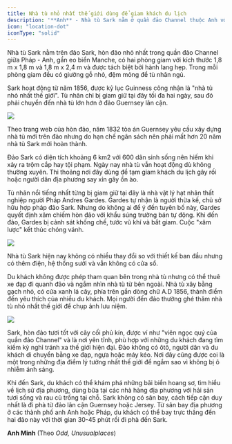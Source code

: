 ```yaml
---
title: Nhà tù nhỏ nhất thế giới dùng để giam khách du lịch
description: '**Anh** - Nhà tù Sark nằm ở quần đảo Channel thuộc Anh với hai phòng giam, thi thoảng được dùng để giam khách du lịch ghé thăm gây rối.'
icon: "location-dot"
iconType: "solid"
---
```


Nhà tù Sark nằm trên đảo Sark, hòn đảo nhỏ nhất trong quần đảo Channel giữa Pháp - Anh, gần eo biển Manche, có hai phòng giam với kích thước 1,8 m x 1,8 m và 1,8 m x 2,4 m và được tách biệt bởi hành lang hẹp. Trong mỗi phòng giam đều có giường gỗ nhỏ, đệm mỏng để tù nhân ngủ.

Sark hoạt động từ năm 1856, được kỷ lục Guinness công nhận là "nhà tù nhỏ nhất thế giới". Tù nhân chỉ bị giam giữ tại đây tối đa hai ngày, sau đó phải chuyển đến nhà tù lớn hơn ở đảo Guernsey lân cận.

<Frame caption="Du khách, người dân dừng xe trước cửa nhà tù nhỏ nhất thế giới để nghỉ ngơi. Ảnh: DM">
  <img src="https://vcdn1-dulich.vnecdn.net/2024/06/11/1-1795-1718098570.jpg?w=0&h=0&q=100&dpr=1&fit=crop&s=2SnY9bPthlx0ahZHwKQd9w" />
</Frame>

Theo trang web của hòn đảo, năm 1832 tòa án Guernsey yêu cầu xây dựng nhà tù mới trên đảo nhưng do hạn chế ngân sách nên phải mất hơn 20 năm nhà tù Sark mới hoàn thành.

Đảo Sark có diện tích khoảng 6 km2 với 600 dân sinh sống nên hiếm khi xảy ra trộm cắp hay tội phạm. Ngày nay nhà tù vẫn hoạt động dù không thường xuyên. Thi thoảng nơi đây dùng để tạm giam khách du lịch gây rối hoặc người dân địa phương say xỉn gây ồn ào.

Tù nhân nổi tiếng nhất từng bị giam giữ tại đây là nhà vật lý hạt nhân thất nghiệp người Pháp Andres Gardes. Gardes tự nhận là người thừa kế, chủ sở hữu hợp pháp đảo Sark. Nhưng do không ai để ý đến tuyên bố này, Gardes quyết định xâm chiếm hòn đảo với khẩu súng trường bán tự động. Khi đến đảo, Gardes bị cảnh sát khống chế, tước vũ khí và bắt giam. Cuộc "xâm lược" kết thúc chóng vánh.

<Frame caption="Bên trong phòng giam nhà tù. Ảnh: Alamy">
  <img src="https://vcdn1-dulich.vnecdn.net/2024/06/11/2-1718097398-7106-1718098570.jpg?w=0&h=0&q=100&dpr=1&fit=crop&s=l2_RPR4MHJbFID2tNLEN0Q" />
</Frame>

Nhà tù Sark hiện nay không có nhiều thay đổi so với thiết kế ban đầu nhưng có thêm điện, hệ thống sưởi và vẫn không có cửa sổ.

Du khách không được phép tham quan bên trong nhà tù nhưng có thể thuê xe đạp đi quanh đảo và ngắm nhìn nhà tù từ bên ngoài. Nhà tù xây bằng gạch nhỏ, có cửa xanh lá cây, phía trên gắn dòng chữ A.D 1856, thành điểm đến yêu thích của nhiều du khách. Mọi người đến đảo thường ghé thăm nhà tù nhỏ nhất thế giới để chụp ảnh lưu niệm.

<Frame caption="Bel Air Inn, một nhà trọ trên đảo. Ảnh: Sarke state">
  <img src="https://vcdn1-dulich.vnecdn.net/2024/06/11/12-6054-1718098570.png?w=0&h=0&q=100&dpr=1&fit=crop&s=DNmCVXzmUbTCy0g5HipEAg" />
</Frame>

Sark, hòn đảo tươi tốt với cây cối phủ kín, được ví như "viên ngọc quý của quần đảo Channel" và là nơi yên tĩnh, phù hợp với những du khách đang tìm kiếm kỳ nghỉ tránh xa thế giới hiện đại. Đảo không có ôtô, người dân và du khách di chuyển bằng xe đạp, ngựa hoặc máy kéo. Nơi đây cũng được coi là một trong những địa điểm lý tưởng nhất thế giới để ngắm sao vì không bị ô nhiễm ánh sáng.

Khi đến Sark, du khách có thể khám phá những bãi biển hoang sơ, tìm hiểu về lịch sử địa phương, dùng bữa tại các nhà hàng địa phương với hải sản tươi sống và rau củ trồng tại chỗ. Sark không có sân bay, cách tiếp cận duy nhất là đi phà từ đảo lân cận Guernsey hoặc Jersey. Từ sân bay địa phương ở các thành phố anh Anh hoặc Pháp, du khách có thể bay trực thăng đến hai đảo này với thời gian 30-45 phút rồi đi phà đến Sark.

**Anh Minh** (Theo _Odd, Unusualplaces_)